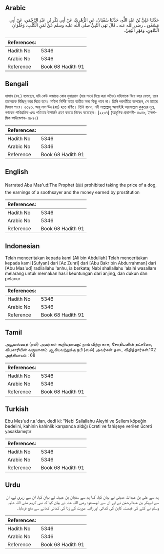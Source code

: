 ## Arabic


<div dir="rtl" lang="ar" style={{fontSize:'larger',backgroundColor:'#f8f9fa',padding:20}}>
حَدَّثَنَا عَلِيُّ بْنُ عَبْدِ اللَّهِ، حَدَّثَنَا سُفْيَانُ، عَنِ الزُّهْرِيِّ، عَنْ أَبِي بَكْرِ بْنِ عَبْدِ الرَّحْمَنِ، عَنْ أَبِي مَسْعُودٍ ـ رضى الله عنه ـ قَالَ نَهَى النَّبِيُّ صلى الله عليه وسلم عَنْ ثَمَنِ الْكَلْبِ، وَحُلْوَانِ الْكَاهِنِ، وَمَهْرِ الْبَغِيِّ‏.‏
</div>
<div style={{backgroundColor:'#f8f9fa',padding:20, marginBottom: 10}}><table> <thead> <tr> <th>References:</th> <th></th> </tr> </thead> <tbody><tr><td>Hadith No</td><td>5346</td></tr><tr><td>Arabic No</td><td>5346</td></tr><tr><td>Reference</td><td>Book 68 Hadith 91</td></tr></tbody></table></div>

## Bengali


<div dir="ltr" lang="bn" style={{fontSize:'larger',backgroundColor:'#f8f9fa',padding:20}}>
হাসান (রহ.) বলেছেন, যদি কেউ অজান্তে কোন মুহাররাম (যার সাথে বিয়ে করা অবৈধ) মহিলাকে বিয়ে করে ফেলে, তবে তাদেরকে বিচ্ছিন্ন করে দিতে হবে। মহিলা নির্দিষ্ট মাহর ব্যতীত অন্য কিছু পাবে না। তিনি পরবর্তীতে বলেছেন, সে মাহরে মিসাল পাবে। ৫৩৪৬. আবূ মাস‘ঊদ (রাঃ) হতে বর্ণিত। তিনি বলেন, নবী সাল্লাল্লাহু আলাইহি ওয়াসাল্লাম কুকুরের মূল্য, গণকের পারিশ্রমিক এবং পতিতার উপার্জন গ্রহণ করতে নিষেধ করেছেন। [২২৩৭] (আধুনিক প্রকাশনী- ৪৯৪৬, ইসলামিক ফাউন্ডেশন- ৪৮৪২)
</div>
<div style={{backgroundColor:'#f8f9fa',padding:20, marginBottom: 10}}><table> <thead> <tr> <th>References:</th> <th></th> </tr> </thead> <tbody><tr><td>Hadith No</td><td>5346</td></tr><tr><td>Arabic No</td><td>5346</td></tr><tr><td>Reference</td><td>Book 68 Hadith 91</td></tr></tbody></table></div>

## English


<div dir="ltr" lang="en" style={{fontSize:'larger',backgroundColor:'#f8f9fa',padding:20}}>
Narrated Abu Mas'ud:The Prophet (ﷺ) prohibited taking the price of a dog, the earnings of a soothsayer and the money earned by prostitution
</div>
<div style={{backgroundColor:'#f8f9fa',padding:20, marginBottom: 10}}><table> <thead> <tr> <th>References:</th> <th></th> </tr> </thead> <tbody><tr><td>Hadith No</td><td>5346</td></tr><tr><td>Arabic No</td><td>5346</td></tr><tr><td>Reference</td><td>Book 68 Hadith 91</td></tr></tbody></table></div>

## Indonesian


<div dir="ltr" lang="id" style={{fontSize:'larger',backgroundColor:'#f8f9fa',padding:20}}>
Telah menceritakan kepada kami [Ali bin Abdullah] Telah menceritakan kepada kami [Sufyan] dari [Az Zuhri] dari [Abu Bakr bin Abdurrahman] dari [Abu Mas'ud] radliallahu 'anhu, ia berkata; Nabi shallallahu 'alaihi wasallam melarang untuk memakan hasil keuntungan dari anjing, dan dukun dan pelacur
</div>
<div style={{backgroundColor:'#f8f9fa',padding:20, marginBottom: 10}}><table> <thead> <tr> <th>References:</th> <th></th> </tr> </thead> <tbody><tr><td>Hadith No</td><td>5346</td></tr><tr><td>Arabic No</td><td>5346</td></tr><tr><td>Reference</td><td>Book 68 Hadith 91</td></tr></tbody></table></div>

## Tamil


<div dir="ltr" lang="ta" style={{fontSize:'larger',backgroundColor:'#f8f9fa',padding:20}}>
அபூமஸ்ஊத் (ரலி) அவர்கள் கூறியதாவது: நாய் விற்ற காசு, சோதிடனின் தட்சணை, விபசாரியின் வருமானம் ஆகியவற்றுக்கு நபி (ஸல்) அவர்கள் தடை விதித்தார்கள்.102 அத்தியாயம் : 68
</div>
<div style={{backgroundColor:'#f8f9fa',padding:20, marginBottom: 10}}><table> <thead> <tr> <th>References:</th> <th></th> </tr> </thead> <tbody><tr><td>Hadith No</td><td>5346</td></tr><tr><td>Arabic No</td><td>5346</td></tr><tr><td>Reference</td><td>Book 68 Hadith 91</td></tr></tbody></table></div>

## Turkish


<div dir="ltr" lang="tr" style={{fontSize:'larger',backgroundColor:'#f8f9fa',padding:20}}>
Ebu Mes'ud r.a.'dan, dedi ki: "Nebi Sallallahu Aleyhi ve Sellem köpeğin bedelini, kahinin kahinlik karşısında aldığı ücreti ve fahişeye verilen ücreti yasaklamıştır
</div>
<div style={{backgroundColor:'#f8f9fa',padding:20, marginBottom: 10}}><table> <thead> <tr> <th>References:</th> <th></th> </tr> </thead> <tbody><tr><td>Hadith No</td><td>5346</td></tr><tr><td>Arabic No</td><td>5346</td></tr><tr><td>Reference</td><td>Book 68 Hadith 91</td></tr></tbody></table></div>

## Urdu


<div dir="rtl" lang="ur" style={{fontSize:'larger',backgroundColor:'#f8f9fa',padding:20}}>
ہم سے علی بن عبداللہ مدینی نے بیان کیا، کہا ہم سے سفیان بن عیینہ نے بیان کیا، ان سے زہری نے، ان سے ابوبکر بن عبدالرحمٰن نے اور ان سے ابومسعود رضی اللہ عنہ نے بیان کیا کہ نبی کریم صلی اللہ علیہ وسلم نے کتے کی قیمت، کاہن کی کمائی اور زانیہ عورت کے زنا کی کمائی کھانے سے منع فرمایا۔
</div>
<div style={{backgroundColor:'#f8f9fa',padding:20, marginBottom: 10}}><table> <thead> <tr> <th>References:</th> <th></th> </tr> </thead> <tbody><tr><td>Hadith No</td><td>5346</td></tr><tr><td>Arabic No</td><td>5346</td></tr><tr><td>Reference</td><td>Book 68 Hadith 91</td></tr></tbody></table></div>